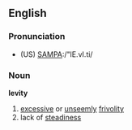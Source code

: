 ==English==
===Pronunciation===
*(US) [[Pronunciation guide|SAMPA]]:/"lE.vI.ti/

===Noun===
'''levity'''

#[[excessive]] or [[unseemly]] [[frivolity]]
#lack of [[steadiness]]